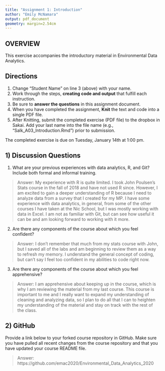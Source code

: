 ```yaml
---
title: "Assignment 1: Introduction"
author: "Emily McNamara"
output: pdf_document
geometry: margin=2.54cm
---
```


## OVERVIEW

This exercise accompanies the introductory material in Environmental Data Analytics. 

## Directions
1. Change "Student Name" on line 3 (above) with your name.
3. Work through the steps, **creating code and output** that fulfill each instruction.
4. Be sure to **answer the questions** in this assignment document.
6. When you have completed the assignment, **Knit** the text and code into a single PDF file.
8. After Knitting, submit the completed exercise (PDF file) to the dropbox in Sakai. Add your last name into the file name (e.g., "Salk_A03_Introduction.Rmd") prior to submission.

The completed exercise is due on Tuesday, January 14th at 1:00 pm.

## 1) Discussion Questions

1. What are your previous experiences with data analytics, R, and Git? Include both formal and informal training.

> Answer: My experience with R is quite limited. I took John Poulsen's Stats course in the fall of 2018 and have not used R since. However, I am excited to gain a deeper understanding of R because I need to analyze data from a survey that I created for my MP. I have some experience with data analytics, in general, from some of the other courses I have taken at the Nic School, but I was mostly working with data in Excel. I am not as familiar with Git, but can see how useful it can be and am looking forward to working with it more.

2. Are there any components of the course about which you feel confident?

> Answer: I don't remember that much from my stats course with John, but I saved all of the labs and am beginning to review them as a way to refresh my memory. I understand the general concept of coding, but can't say I feel too confident in my abilities to code right now. 

3. Are there any components of the course about which you feel apprehensive?

> Answer: I am apprehensive about keeping up in the course, which is why I am reviewing the material from my last course. This course is important to me and I really want to expand my understanding of cleaning and analyzing data, so I plan to do all that I can to heighten my understanding of the material and stay on track with the rest of the class.


## 2) GitHub

Provide a link below to your forked course repository in GitHub. Make sure you have pulled all recent changes from the course repository  and that you have updated your course README file. 

> Answer: https://github.com/emac2020/Environmental_Data_Analytics_2020


